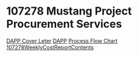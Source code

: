 = 107278 Mustang Project Procurement Services =

[[file:///R:/Brooks Range/107278/3 Project Mgmt/APP/DAPP/18 Feb 15 Version/DAPP BRPC Mustang Cover Letter.pdf|DAPP Cover Leter]]
[[file///R:/Brooks Range/107278/3 Project Mgmt/APP/DAPP/18 Feb 15 Version/DAPP Procurement Services 02_19_15.docx|DAPP]]
[[file:///R:/Brooks Range/107278/3 Project Mgmt/APP/DAPP/18 Feb 15 Version/Process Flow Chart DRAFT Rev 0 2015 01 13.pdf|Process Flow Chart]]
[[107278WeeklyCostReportContents]]
